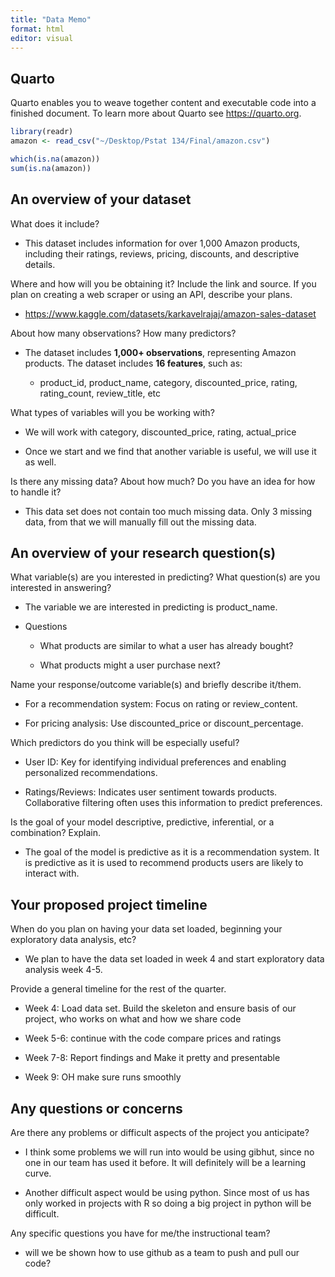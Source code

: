 ```yaml
---
title: "Data Memo"
format: html
editor: visual
---
```


## Quarto

Quarto enables you to weave together content and executable code into a finished document. To learn more about Quarto see <https://quarto.org>.

```r
library(readr)
amazon <- read_csv("~/Desktop/Pstat 134/Final/amazon.csv")

which(is.na(amazon))
sum(is.na(amazon))
```

## **An overview of your dataset**

What does it include?

-   This dataset includes information for over 1,000 Amazon products, including their ratings, reviews, pricing, discounts, and descriptive details.

Where and how will you be obtaining it? Include the link and source. If you plan on creating a web scraper or using an API, describe your plans.

-   <https://www.kaggle.com/datasets/karkavelrajaj/amazon-sales-dataset> 

About how many observations? How many predictors?

-   The dataset includes **1,000+ observations**, representing Amazon products. The dataset includes **16 features**, such as:

    -   product_id, product_name, category, discounted_price, rating, rating_count, review_title, etc

What types of variables will you be working with?

-   We will work with category, discounted_price, rating, actual_price

-   Once we start and we find that another variable is useful, we will use it as well. 

Is there any missing data? About how much? Do you have an idea for how to handle it?

-   This data set does not contain too much missing data. Only 3 missing data, from that we will manually fill out the missing data.

## **An overview of your research question(s)**

What variable(s) are you interested in predicting? What question(s) are you interested in answering?

-   The variable we are interested in predicting is product_name.

-   Questions

    -   What products are similar to what a user has already bought?

    -   What products might a user purchase next?

Name your response/outcome variable(s) and briefly describe it/them.

-   For a recommendation system: Focus on rating or review_content.

-   For pricing analysis: Use discounted_price or discount_percentage.

Which predictors do you think will be especially useful?

-   User ID: Key for identifying individual preferences and enabling personalized recommendations.

-   Ratings/Reviews: Indicates user sentiment towards products. Collaborative filtering often uses this information to predict preferences.

Is the goal of your model descriptive, predictive, inferential, or a combination? Explain.

-   The goal of the model is predictive as it is a recommendation system. It is predictive as it is used to recommend products users are likely to interact with.

## **Your proposed project timeline**

When do you plan on having your data set loaded, beginning your exploratory data analysis, etc?

-   We plan to have the data set loaded in week 4 and start exploratory data analysis week 4-5.

Provide a general timeline for the rest of the quarter.

-   Week 4: Load data set. Build the skeleton and ensure basis of our project, who works on what and how we share code

-   Week 5-6: continue with the code compare prices and ratings

-   Week 7-8: Report findings and Make it pretty and presentable

-   Week 9: OH make sure runs smoothly 

## **Any questions or concerns**

Are there any problems or difficult aspects of the project you anticipate?

-   I think some problems we will run into would be using gibhut, since no one in our team has used it before. It will definitely will be a learning curve.

-   Another difficult aspect would be using python. Since most of us has only worked in projects with R so doing a big project in python will be difficult.

Any specific questions you have for me/the instructional team?

-   will we be shown how to use github as a team to push and pull our code?
